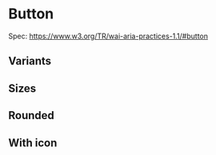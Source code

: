 
# Button

Spec: https://www.w3.org/TR/wai-aria-practices-1.1/#button

<DocsStory id="inputs-button--base" />
<ArgsTable />

## Variants
<DocsStory id="inputs-button--variants" />

## Sizes
<DocsStory id="inputs-button--sizes" />

## Rounded
<DocsStory id="inputs-button--rounded" />

## With icon
<DocsStory id="inputs-button--with-icon" />

